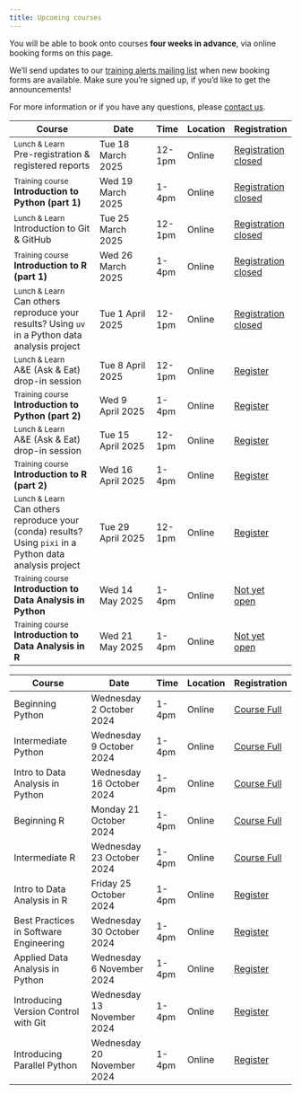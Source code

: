 ```yaml
---
title: Upcoming courses
---
```


You will be able to book onto courses **four weeks in advance**, via online booking forms on this page.

We'll send updates to our [training alerts mailing list](mailing-list.qmd) when new booking forms are available.
Make sure you're signed up, if you'd like to get the announcements!

For more information or if you have any questions, please [contact us](contact.qmd).


Course                                  | Date                        | Time   | Location | Registration 
----------------------------------------|-----------------------------|--------|----------|--------------
<small>Lunch & Learn</small><br> Pre-registration & registered reports   | Tue 18 March 2025  | 12-1pm  | Online   | [Registration closed](){.btn .btn-sm .disabled}
<small>Training course</small><br>**Introduction to Python (part 1)**                | Wed 19 March 2025  | 1-4pm  | Online   | [Registration closed](){.btn .btn-sm .disabled}
<small>Lunch & Learn</small><br> Introduction to Git & GitHub            | Tue 25 March 2025  | 12-1pm  | Online   | [Registration closed](){.btn .btn-sm .disabled}
<small>Training course</small><br>**Introduction to R (part 1)**                | Wed 26 March 2025  | 1-4pm  | Online   | [Registration closed](){.btn .btn-sm .disabled} 
<small>Lunch & Learn</small><br> Can others reproduce your results? Using `uv` in a Python data analysis project  | Tue 1 April 2025  | 12-1pm  | Online   | [Registration closed](){.btn .btn-sm .disabled}
<small>Lunch & Learn</small><br> A&E (Ask & Eat) drop-in session | Tue 8 April 2025  | 12-1pm  | Online   | [Register](https://events.teams.microsoft.com/event/adba0b52-addc-4c00-8f51-5959ce196d75@b2e47f30-cd7d-4a4e-a5da-b18cf1a4151b){.btn .btn-sm .btn-primary}
<small>Training course</small><br>**Introduction to Python (part 2)**     | Wed 9 April 2025  | 1-4pm  | Online   | [Register](https://events.teams.microsoft.com/event/0cd5d8a4-35de-4b4c-814f-4e3232f31c88@b2e47f30-cd7d-4a4e-a5da-b18cf1a4151b){.btn .btn-sm .btn-primary}
<small>Lunch & Learn</small><br> A&E (Ask & Eat) drop-in session | Tue 15 April 2025  | 12-1pm  | Online   | [Register](https://events.teams.microsoft.com/event/ad90b08f-5e58-4ec9-acb5-088ffe85f40d@b2e47f30-cd7d-4a4e-a5da-b18cf1a4151b){.btn .btn-sm .btn-primary}
<small>Training course</small><br>**Introduction to R (part 2)**       | Wed 16 April 2025  | 1-4pm  | Online   | [Register](https://events.teams.microsoft.com/event/3fbebf5f-4dea-49c3-b904-12f174018138@b2e47f30-cd7d-4a4e-a5da-b18cf1a4151b){.btn .btn-sm .btn-primary}
<small>Lunch & Learn</small><br> Can others reproduce your (conda) results? Using `pixi` in a Python data analysis project | Tue 29 April 2025  | 12-1pm  | Online   | [Register](https://events.teams.microsoft.com/event/ba12dc14-a9cc-400b-b660-a29c8d3f7288@b2e47f30-cd7d-4a4e-a5da-b18cf1a4151b){.btn .btn-sm .btn-primary}
<small>Training course</small><br>**Introduction to Data Analysis in Python**     | Wed 14 May 2025  | 1-4pm  | Online   | [Not yet open](){.btn .btn-sm .disabled} 
<small>Training course</small><br>**Introduction to Data Analysis in R**          | Wed 21 May 2025  | 1-4pm  | Online   | [Not yet open](){.btn .btn-sm .disabled} 


::: {.content-hidden}
<!-- 
This is a template course catalogue.
Duplicate this content outside the {.content-hidden} block, rather than change this template.
-->

Course                                  | Date                        | Time   | Location | Registration 
----------------------------------------|-----------------------------|--------|----------|--------------
Beginning Python                        | Wednesday 2  October  2024  | 1-4pm  | Online   | [Course Full](){.btn .btn-sm .disabled}
Intermediate Python                     | Wednesday 9  October  2024  | 1-4pm  | Online   | [Course Full](){.btn .btn-sm .disabled}
Intro to Data Analysis in Python        | Wednesday 16 October  2024  | 1-4pm  | Online   | [Course Full](){.btn .btn-sm .disabled}
Beginning R                             | Monday    21 October  2024  | 1-4pm  | Online   | [Course Full](){.btn .btn-sm .disabled}
Intermediate R                          | Wednesday 23 October  2024  | 1-4pm  | Online   | [Course Full](){.btn .btn-sm .disabled}
Intro to Data Analysis in R             | Friday    25 October  2024  | 1-4pm  | Online   | [Register](https://events.teams.microsoft.com/event/...){.btn .btn-sm .btn-primary}
Best Practices in Software Engineering  | Wednesday 30 October  2024  | 1-4pm  | Online   | [Register](https://events.teams.microsoft.com/event/...){.btn .btn-sm .btn-primary}
Applied Data Analysis in Python         | Wednesday 6  November 2024  | 1-4pm  | Online   | [Register](https://events.teams.microsoft.com/event/...){.btn .btn-sm .btn-primary}
Introducing Version Control with Git    | Wednesday 13 November 2024  | 1-4pm  | Online   | [Register](https://events.teams.microsoft.com/event/...){.btn .btn-sm .btn-primary}
Introducing Parallel Python             | Wednesday 20 November 2024  | 1-4pm  | Online   | [Register](https://events.teams.microsoft.com/event/...){.btn .btn-sm .btn-primary}
:::
